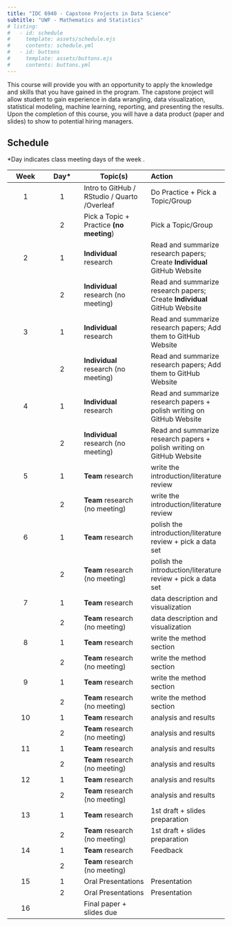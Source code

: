 ```yaml
---
title: "IDC 6940 - Capstone Projects in Data Science"
subtitle: "UWF - Mathematics and Statistics"
# listing:
#   - id: schedule
#     template: assets/schedule.ejs
#     contents: schedule.yml
#   - id: buttons
#     template: assets/buttons.ejs
#     contents: buttons.yml
---
```


```{=html}
<!--::: {#buttons}
:::



::: {.callout-note title="Welcome to Week 1 of Stat 999"}
:::

::: {.callout-note title="Welcome to Week 2"}
Things are picking up now.
:::-->
```
This course will provide you with an opportunity to apply the knowledge and skills that you have gained in the program. The capstone project will allow student to gain experience in data wrangling, data visualization, statistical modeling, machine learning, reporting, and presenting the results. Upon the completion of this course, you will have a data product (paper and slides) to show to potential hiring managers.

## Schedule

\*Day indicates class meeting days of the week .

| **Week** | **Day**\* | **Topic(s)**                             | **Action**                                                               |
|:-----------:|:-----------:|-----------------------|:-----------------------|
|    1     |     1     | Intro to GitHub / RStudio / Quarto /Overleaf      | Do Practice + Pick a Topic/Group                                         |
|          |     2     | Pick a Topic + Practice **(no meeting**) | Pick a Topic/Group                                                       |
|    2     |     1     | **Individual** research                  | Read and summarize research papers; Create **Individual** GitHub Website |
|          |     2     | **Individual** research (no meeting)     | Read and summarize research papers; Create **Individual** GitHub Website |
|    3     |     1     | **Individual** research                  | Read and summarize research papers; Add them to GitHub Website           |
|          |     2     | **Individual** research (no meeting)     | Read and summarize research papers; Add them to GitHub Website           |
|    4     |     1     | **Individual** research                  | Read and summarize research papers + polish writing on GitHub Website    |
|          |     2     | **Individual** research (no meeting)     | Read and summarize research papers + polish writing on GitHub Website    |
|    5     |     1     | **Team** research                        | write the introduction/literature review                                 |
|          |     2     | **Team** research (no meeting)           | write the introduction/literature review                                 |
|    6     |     1     | **Team** research                        | polish the introduction/literature review + pick a data set              |
|          |     2     | **Team** research (no meeting)           | polish the introduction/literature review + pick a data set              |
|    7     |     1     | **Team** research                        | data description and visualization                                       |
|          |     2     | **Team** research (no meeting)           | data description and visualization                                       |
|    8     |     1     | **Team** research                        | write the method section                                                 |
|          |     2     | **Team** research (no meeting)           | write the method section                                                 |
|    9     |     1     | **Team** research                        | write the method section                                                 |
|          |     2     | **Team** research (no meeting)           | write the method section                                                 |
|    10    |     1     | **Team** research                        | analysis and results                                                     |
|          |     2     | **Team** research (no meeting)           | analysis and results                                                     |
|    11    |     1     | **Team** research                        | analysis and results                                                     |
|          |     2     | **Team** research (no meeting)           | analysis and results                                                     |
|    12    |     1     | **Team** research                        | analysis and results                                                     |
|          |     2     | **Team** research (no meeting)           | analysis and results                                                     |
|    13    |     1     | **Team** research                        | 1st draft + slides preparation                                           |
|          |     2     | **Team** research (no meeting)           | 1st draft + slides preparation                                           |
|    14    |     1     | **Team** research                        | Feedback                                                                 |
|          |     2     | **Team** research (no meeting)           |                                                                          |
|    15    |     1     | Oral Presentations                       | Presentation                                                             |
|          |     2     | Oral Presentations                       | Presentation                                                             |
|    16    |           | Final paper + slides due                 |                                                                          |
